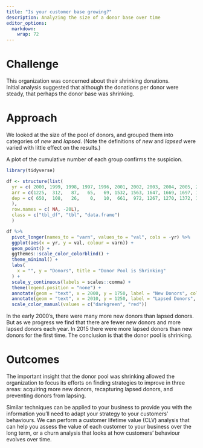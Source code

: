 ```yaml
---
title: "Is your customer base growing?"
description: Analyzing the size of a donor base over time
editor_options: 
  markdown: 
    wrap: 72
---
```


# Challenge

This organization was concerned about their shrinking donations.\
Initial analysis suggested that although the donations per donor were steady, that perhaps the donor base was shrinking.\

# Approach

We looked at the size of the pool of donors, and grouped them into categories of _new_ and _lapsed_. (Note the definitions of _new_ and _lapsed_ were varied with little effect on the results.) \

A plot of the cumulative number of each group confirms the suspicion.

```r
library(tidyverse)

df <- structure(list(
  yr = c( 2000, 1999, 1998, 1997, 1996, 2001, 2002, 2003, 2004, 2005, 2006, 2007, 2008, 2009, 2010, 2011, 2012, 2013, 2014, 2015), 
  arr = c(1225,  312,   87,   65,   69, 1532, 1563, 1647, 1669, 1697, 1698, 1762, 1796, 1807, 1808, 1826, 1837, 1945, 1950, 1960), 
  dep = c( 650,  108,   26,    0,   10,  661,  972, 1267, 1270, 1372, 1384, 1492, 1537, 1630, 1638, 1685, 1748, 1788, 1836, 2021)
  ), 
  row.names = c( NA, -20L), 
  class = c("tbl_df", "tbl", "data.frame")
  )

df %>%
  pivot_longer(names_to = "varn", values_to = "val", cols = -yr) %>%
  ggplot(aes(x = yr, y = val, colour = varn)) +
  geom_point() +
  ggthemes::scale_color_colorblind() +
  theme_minimal() +
  labs(
    x = "", y = "Donors", title = "Donor Pool is Shrinking"
  ) +
  scale_y_continuous(labels = scales::comma) +
  theme(legend.position = "none") +
  annotate(geom = "text", x = 2000, y = 1750, label = "New Donors", colour = "darkgreen") +
  annotate(geom = "text", x = 2010, y = 1250, label = "Lapsed Donors", colour = "red") +
  scale_color_manual(values = c("darkgreen", "red"))
```

In the early 2000's, there were many more new donors than lapsed donors. But as we progress we find that there are fewer new donors and more lapsed donors each year. In 2015 there were more lapsed donors than new donors for the first time. The conclusion is that the donor pool is shrinking.


# Outcomes

The important insight that the donor pool was shrinking allowed the organization to focus its efforts on finding strategies to improve in three areas: acquiring more new donors, recapturing lapsed donors, and preventing donors from lapsing.

Similar techniques can be applied to your business to provide you with the information you'll need to adapt your strategy to your customers' behaviours. We can perform a customer lifetime value (CLV) analysis that can help you assess the value of each customer to your business over the long term, or a churn analysis that looks at how customers' behaviour evolves over time. 

